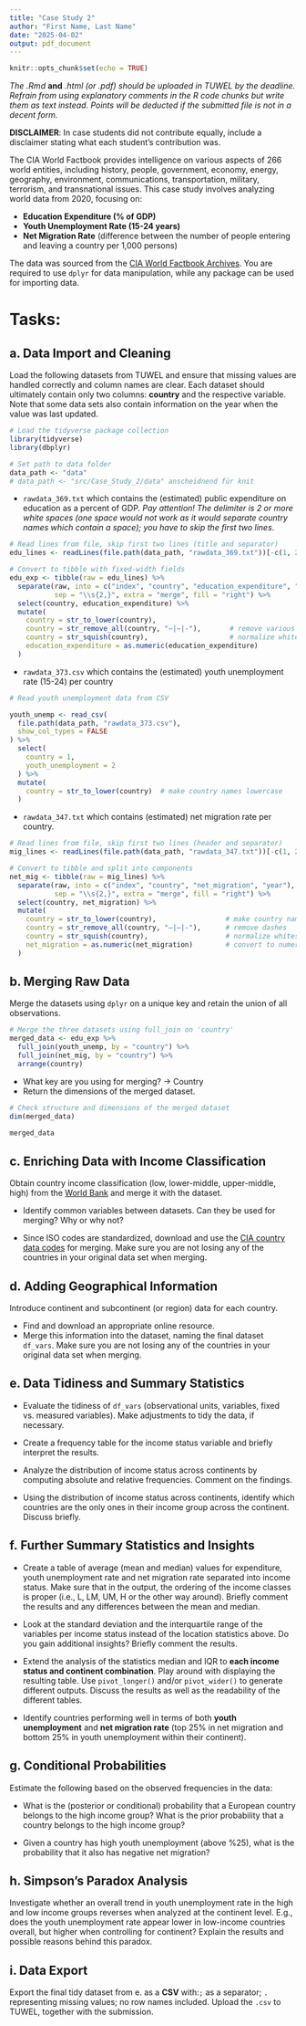 ```yaml
---
title: "Case Study 2"
author: "First Name, Last Name"
date: "2025-04-02"
output: pdf_document
---
```


```r
knitr::opts_chunk$set(echo = TRUE)
```
*The  .Rmd* **and** *.html (or .pdf) should be uploaded in TUWEL by the deadline. Refrain from using explanatory comments in the R code chunks but write them as text instead. Points will be deducted if the submitted file is not in a decent form.*

**DISCLAIMER**: In case students did not contribute equally, include a disclaimer stating what each student's contribution was.


The CIA World Factbook provides intelligence on various aspects of 266 world entities, including history, people, government, economy, energy, geography, environment, communications, transportation, military, terrorism, and transnational issues. This case study involves analyzing world data from 2020, focusing on:

- **Education Expenditure (% of GDP)**
- **Youth Unemployment Rate (15-24 years)**
- **Net Migration Rate** (difference between the number of people entering and leaving a country per 1,000 persons)

The data was sourced from the [CIA World Factbook Archives](https://www.cia.gov/the-world-factbook/about/archives/). You are required to use `dplyr` for data manipulation, while any package can be used for importing data.

# Tasks:

## a. Data Import and Cleaning

Load the following datasets from TUWEL and ensure that missing values are handled correctly and column names are clear. Each dataset should ultimately contain only two columns: **country** and the respective variable. Note that some data sets also contain information on the year when the value was last updated.

```r
# Load the tidyverse package collection
library(tidyverse)
library(dbplyr)

# Set path to data folder
data_path <- "data"
# data_path <- "src/Case_Study_2/data" anscheidnend für knit
```
  
  * `rawdata_369.txt` which contains the (estimated)  public expenditure on education as a percent of GDP. *Pay attention! The delimiter is 2 or more white spaces (one space would not work as it would separate country names which contain a space); you have to skip the first two lines*. 
  
```r
# Read lines from file, skip first two lines (title and separator)
edu_lines <- readLines(file.path(data_path, "rawdata_369.txt"))[-c(1, 2)]

# Convert to tibble with fixed-width fields
edu_exp <- tibble(raw = edu_lines) %>%
  separate(raw, into = c("index", "country", "education_expenditure", "year"), 
           sep = "\\s{2,}", extra = "merge", fill = "right") %>%
  select(country, education_expenditure) %>%
  mutate(
    country = str_to_lower(country),
    country = str_remove_all(country, "–|−|-"),       # remove various dashes
    country = str_squish(country),                    # normalize whitespace
    education_expenditure = as.numeric(education_expenditure)
  )
```

  * `rawdata_373.csv` which contains the (estimated) youth unemployment rate (15-24) per country
  
```r
# Read youth unemployment data from CSV

youth_unemp <- read_csv(
  file.path(data_path, "rawdata_373.csv"),
  show_col_types = FALSE
) %>%
  select(
    country = 1,
    youth_unemployment = 2
  ) %>%
  mutate(
    country = str_to_lower(country)  # make country names lowercase
  )
```
  
  * `rawdata_347.txt`  which contains (estimated) net migration rate per country.
  
```r
# Read lines from file, skip first two lines (header and separator)
mig_lines <- readLines(file.path(data_path, "rawdata_347.txt"))[-c(1, 2)]

# Convert to tibble and split into components
net_mig <- tibble(raw = mig_lines) %>%
  separate(raw, into = c("index", "country", "net_migration", "year"), 
           sep = "\\s{2,}", extra = "merge", fill = "right") %>%
  select(country, net_migration) %>%
  mutate(
    country = str_to_lower(country),                 # make country names lowercase
    country = str_remove_all(country, "–|−|-"),      # remove dashes
    country = str_squish(country),                   # normalize whitespace
    net_migration = as.numeric(net_migration)        # convert to numeric
  )
```


## b. Merging Raw Data

Merge the datasets using `dplyr` on a unique key and retain the union of all observations.

```r
# Merge the three datasets using full_join on 'country'
merged_data <- edu_exp %>%
  full_join(youth_unemp, by = "country") %>%
  full_join(net_mig, by = "country") %>%
  arrange(country)
```

- What key are you using for merging? -> Country
- Return the dimensions of the merged dataset.

```r
# Check structure and dimensions of the merged dataset
dim(merged_data)
```

```r
merged_data
```

## c. Enriching Data with Income Classification

Obtain country income classification (low, lower-middle, upper-middle, high) from the [World Bank](https://datahelpdesk.worldbank.org/knowledgebase/articles/906519) and merge it with the dataset.

- Identify common variables between datasets. Can they be used for merging? Why or why not?

- Since ISO codes are standardized, download and use the [CIA country data codes](https://www.cia.gov/the-world-factbook/references/country-data-codes/) for merging. Make sure you are not losing any of the countries in your original data set when merging.


## d.  Adding Geographical Information

Introduce continent and subcontinent (or region) data for each country.

- Find and download an appropriate online resource.
- Merge this information into the dataset, naming the final dataset `df_vars`. Make sure you are not losing any of the countries in your original data set when merging.



## e. Data Tidiness and Summary Statistics

- Evaluate the tidiness of `df_vars`
(observational units, variables, fixed vs. measured variables).
Make adjustments to tidy the data, if necessary.

- Create a frequency table for the income status variable and briefly interpret the results.

- Analyze the distribution of income status across continents by computing absolute and relative frequencies. Comment on the findings.

- Using the distribution of income status across continents, identify which countries are the only ones in their income group across the continent. Discuss briefly.

## f. Further Summary Statistics and Insights

- Create a table of average (mean and median) values for expenditure, youth unemployment rate and net migration rate separated into income status. Make sure that in the output, the ordering of the income classes is proper (i.e., L, LM, UM, H or the other way around). Briefly comment the results and any differences between the mean and median. 

- Look at the standard deviation and the interquartile range of the variables per income status instead of the location statistics above. Do you gain additional insights? Briefly comment the results. 


- Extend the analysis of the statistics median and IQR  to **each income status and continent combination**. Play around with displaying the resulting table. Use `pivot_longer()` and/or 
`pivot_wider()` to generate different outputs. 
Discuss the results as well as the readability of the different tables.
 
- Identify countries performing well in terms of both **youth unemployment** and **net migration rate** (top 25% in net migration and bottom 25% in youth unemployment within their continent).

## g. Conditional Probabilities

Estimate the following based on the observed frequencies in the data:

- What is the (posterior or conditional) probability that a European country belongs to the high income group? What is the prior probability that a country belongs to the high income group?

- Given a country has high youth unemployment (above %25), what is the probability that it also has negative net migration?


## h. Simpson’s Paradox Analysis

Investigate whether an overall trend in youth unemployment rate in the high and low income groups reverses when analyzed at the continent level. E.g., does the youth unemployment rate appear lower in low-income countries overall, but higher when controlling for continent? Explain the results and possible reasons behind this paradox.


## i. Data Export

Export the final tidy dataset from e. as a **CSV** with:`;` as a separator; `.` representing missing values; no row names included.  Upload the `.csv` to TUWEL, together with the submission.